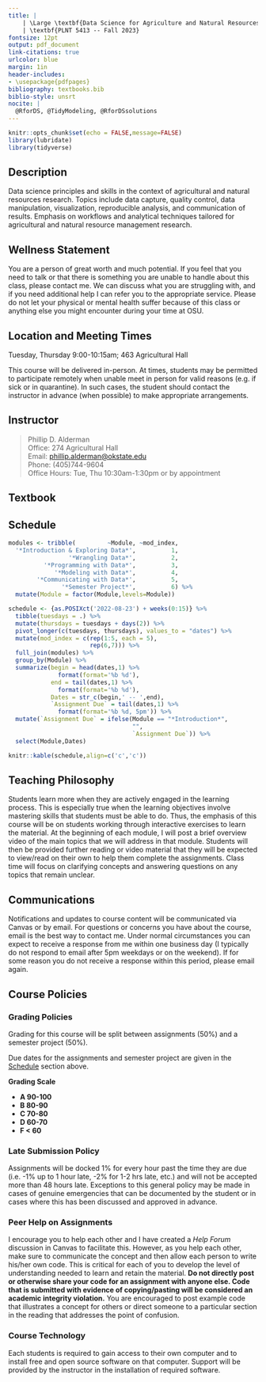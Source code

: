 ```yaml
---
title: |
    | \Large \textbf{Data Science for Agriculture and Natural Resources}
    | \textbf{PLNT 5413 -- Fall 2023}
fontsize: 12pt
output: pdf_document
link-citations: true
urlcolor: blue
margin: 1in
header-includes:
- \usepackage{pdfpages}
bibliography: textbooks.bib
biblio-style: unsrt
nocite: |
  @RforDS, @TidyModeling, @RforDSsolutions
---
```


```r
knitr::opts_chunk$set(echo = FALSE,message=FALSE)
library(lubridate)
library(tidyverse)
```

## Description

Data science principles and skills in the context of agricultural and natural resources research. Topics include data capture, quality control, data manipulation, visualization, reproducible analysis, and communication of results. Emphasis on workflows and analytical techniques tailored for agricultural and natural resource management research.

## Wellness Statement

You are a person of great worth and much potential. If you feel that you need to talk or that there is something you are unable to handle about this class, please contact me. We can discuss what you are struggling with, and if you need additional help I can refer you to the appropriate service. Please do not let your physical or mental health suffer because of this class or anything else you might encounter during your time at OSU.

## Location and Meeting Times

Tuesday, Thursday 9:00-10:15am; 463 Agricultural Hall

This course will be delivered in-person. At times, students may be permitted to participate remotely when unable meet in person for valid reasons (e.g. if sick or in quarantine). In such cases, the student should contact the instructor in advance (when possible) to make appropriate arrangements.

## Instructor

>  Phillip D. Alderman \
>  Office: 274 Agricultural Hall \
>  Email: [phillip.alderman@okstate.edu](mailto:phillip.alderman@okstate.edu) \
>  Phone: (405)744-9604 \
>  Office Hours:  Tue, Thu 10:30am-1:30pm or by appointment

## Textbook

::: {#refs}
:::

<!-- \newpage -->

## Schedule

```r
modules <- tribble(         ~Module, ~mod_index,
  '*Introduction & Exploring Data*',          1,
                 '*Wrangling Data*',          2,
          '*Programming with Data*',          3,
             '*Modeling with Data*',          4,
        '*Communicating with Data*',          5,
               '*Semester Project*',          6) %>% 
  mutate(Module = factor(Module,levels=Module))

schedule <- {as.POSIXct('2022-08-23') + weeks(0:15)} %>% 
  tibble(tuesdays = .) %>% 
  mutate(thursdays = tuesdays + days(2)) %>% 
  pivot_longer(c(tuesdays, thursdays), values_to = "dates") %>% 
  mutate(mod_index = c(rep(1:5, each = 5),
                       rep(6,7))) %>% 
  full_join(modules) %>% 
  group_by(Module) %>% 
  summarize(begin = head(dates,1) %>% 
              format(format='%b %d'),
            end = tail(dates,1) %>% 
              format(format='%b %d'),
            Dates = str_c(begin,' -- ',end),
            `Assignment Due` = tail(dates,1) %>% 
              format(format='%b %d, 5pm')) %>% 
  mutate(`Assignment Due` = ifelse(Module == "*Introduction*",
                                   "",
                                   `Assignment Due`)) %>% 
  select(Module,Dates)

knitr::kable(schedule,align=c('c','c'))
  ```

## Teaching Philosophy

Students learn more when they are actively engaged in the learning process. This is especially true when the learning objectives involve mastering skills that students must be able to do. Thus, the emphasis of this course will be on students working through interactive exercises to learn the material. At the beginning of each module, I will post a brief overview video of the main topics that we will address in that module. Students will then be provided further reading or video material that they will be expected to view/read on their own to help them complete the assignments. Class time will focus on clarifying concepts and answering questions on any topics that remain unclear.

## Communications

Notifications and updates to course content will be communicated via Canvas or by email. For questions or concerns you have about the course, email is the best way to contact me. Under normal circumstances you can expect to receive a response from me within one business day (I typically do not respond to email after 5pm weekdays or on the weekend). If for some reason you do not receive a response within this period, please email again. 

## Course Policies

### Grading Policies

Grading for this course will be split between assignments (50%) and a semester project (50%).

Due dates for the assignments and semester project are given in the [Schedule] section above.

**Grading Scale**
  
- **A 90-100**
- **B 80-90**
- **C 70-80**
- **D 60-70**
- **F < 60**

### Late Submission Policy

Assignments will be docked 1% for every hour past the time they are due (i.e. -1% up to 1 hour late, -2% for 1-2 hrs late, etc.) and will not be accepted more than 48 hours late. Exceptions to this general policy may be made in cases of genuine emergencies that can be documented by the student or in cases where this has been discussed and approved in advance.

### Peer Help on Assignments

I encourage you to help each other and I have created a *Help Forum* discussion in Canvas to facilitate this. However, as you help each other, make sure to communicate the concept and then allow each person to write his/her own code. This is critical for each of you to develop the level of understanding needed to learn and retain the material. **Do not directly post or otherwise share your code for an assignment with anyone else. Code that is submitted with evidence of copying/pasting will be considered an academic integrity violation.** You are encouraged to post example code that illustrates a concept for others or direct someone to a particular section in the reading that addresses the point of confusion. 

### Course Technology

Each students is required to gain access to their own computer and to install free and open source software on that computer. Support will be provided by the instructor in the installation of required software.

\includepdf[pages=-]{Fall-2022-Syllabus-Attachment-Final-8.1.22.pdf}